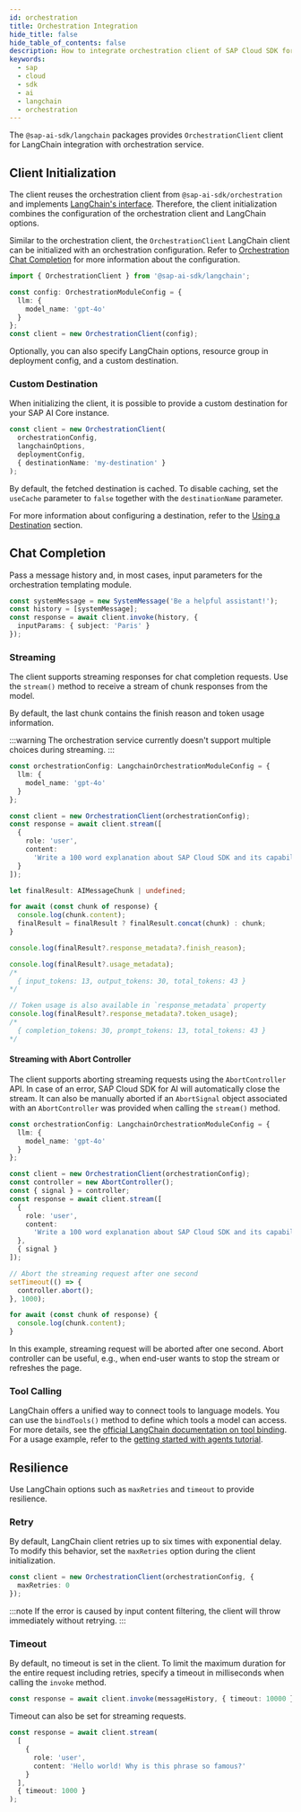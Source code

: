 ```yaml
---
id: orchestration
title: Orchestration Integration
hide_title: false
hide_table_of_contents: false
description: How to integrate orchestration client of SAP Cloud SDK for AI into LangChain.
keywords:
  - sap
  - cloud
  - sdk
  - ai
  - langchain
  - orchestration
---
```


The `@sap-ai-sdk/langchain` packages provides `OrchestrationClient` client for LangChain integration with orchestration service.

## Client Initialization

The client reuses the orchestration client from `@sap-ai-sdk/orchestration` and implements [LangChain's interface](https://js.langchain.com/docs/introduction).
Therefore, the client initialization combines the configuration of the orchestration client and LangChain options.

Similar to the orchestration client, the `OrchestrationClient` LangChain client can be initialized with an orchestration configuration.
Refer to [Orchestration Chat Completion](../orchestration/chat-completion) for more information about the configuration.

```ts
import { OrchestrationClient } from '@sap-ai-sdk/langchain';

const config: OrchestrationModuleConfig = {
  llm: {
    model_name: 'gpt-4o'
  }
};
const client = new OrchestrationClient(config);
```

Optionally, you can also specify LangChain options, resource group in deployment config, and a custom destination.

### Custom Destination

When initializing the client, it is possible to provide a custom destination for your SAP AI Core instance.

```ts
const client = new OrchestrationClient(
  orchestrationConfig,
  langchainOptions,
  deploymentConfig,
  { destinationName: 'my-destination' }
);
```

By default, the fetched destination is cached.
To disable caching, set the `useCache` parameter to `false` together with the `destinationName` parameter.

For more information about configuring a destination, refer to the [Using a Destination](../connecting-to-ai-core#using-a-destination) section.

## Chat Completion

Pass a message history and, in most cases, input parameters for the orchestration templating module.

```ts
const systemMessage = new SystemMessage('Be a helpful assistant!');
const history = [systemMessage];
const response = await client.invoke(history, {
  inputParams: { subject: 'Paris' }
});
```

### Streaming

The client supports streaming responses for chat completion requests.
Use the `stream()` method to receive a stream of chunk responses from the model.

By default, the last chunk contains the finish reason and token usage information.

:::warning
The orchestration service currently doesn't support multiple choices during streaming.
:::

```ts
const orchestrationConfig: LangchainOrchestrationModuleConfig = {
  llm: {
    model_name: 'gpt-4o'
  }
};

const client = new OrchestrationClient(orchestrationConfig);
const response = await client.stream([
  {
    role: 'user',
    content:
      'Write a 100 word explanation about SAP Cloud SDK and its capabilities'
  }
]);

let finalResult: AIMessageChunk | undefined;

for await (const chunk of response) {
  console.log(chunk.content);
  finalResult = finalResult ? finalResult.concat(chunk) : chunk;
}

console.log(finalResult?.response_metadata?.finish_reason);

console.log(finalResult?.usage_metadata);
/*
  { input_tokens: 13, output_tokens: 30, total_tokens: 43 }
*/

// Token usage is also available in `response_metadata` property
console.log(finalResult?.response_metadata?.token_usage);
/*
  { completion_tokens: 30, prompt_tokens: 13, total_tokens: 43 }
*/
```

#### Streaming with Abort Controller

The client supports aborting streaming requests using the `AbortController` API.
In case of an error, SAP Cloud SDK for AI will automatically close the stream.
It can also be manually aborted if an `AbortSignal` object associated with an `AbortController` was provided when calling the `stream()` method.

```ts
const orchestrationConfig: LangchainOrchestrationModuleConfig = {
  llm: {
    model_name: 'gpt-4o'
  }
};

const client = new OrchestrationClient(orchestrationConfig);
const controller = new AbortController();
const { signal } = controller;
const response = await client.stream([
  {
    role: 'user',
    content:
      'Write a 100 word explanation about SAP Cloud SDK and its capabilities'
  },
  { signal }
]);

// Abort the streaming request after one second
setTimeout(() => {
  controller.abort();
}, 1000);

for await (const chunk of response) {
  console.log(chunk.content);
}
```

In this example, streaming request will be aborted after one second.
Abort controller can be useful, e.g., when end-user wants to stop the stream or refreshes the page.

### Tool Calling

LangChain offers a unified way to connect tools to language models.
You can use the `bindTools()` method to define which tools a model can access.
For more details, see the [official LangChain documentation on tool binding](https://js.langchain.com/docs/concepts/tool_calling/#tool-binding).
For a usage example, refer to the [getting started with agents tutorial](../tutorials/getting-started-with-agents/langchain#define-mock-tools).

## Resilience

Use LangChain options such as `maxRetries` and `timeout` to provide resilience.

### Retry

By default, LangChain client retries up to six times with exponential delay.
To modify this behavior, set the `maxRetries` option during the client initialization.

```ts
const client = new OrchestrationClient(orchestrationConfig, {
  maxRetries: 0
});
```

:::note
If the error is caused by input content filtering, the client will throw immediately without retrying.
:::

### Timeout

By default, no timeout is set in the client.
To limit the maximum duration for the entire request including retries, specify a timeout in milliseconds when calling the `invoke` method.

```ts
const response = await client.invoke(messageHistory, { timeout: 10000 });
```

Timeout can also be set for streaming requests.

```ts
const response = await client.stream(
  [
    {
      role: 'user',
      content: 'Hello world! Why is this phrase so famous?'
    }
  ],
  { timeout: 1000 }
);
```
